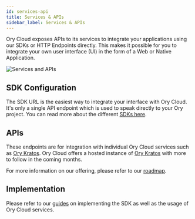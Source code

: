 ```yaml
---
id: services-api
title: Services & APIs
sidebar_label: Services & APIs
---
```


Ory Cloud exposes APIs to its services to integrate your applications using our
SDKs or HTTP Endpoints directly. This makes it possible for you to integrate
your own user interface (UI) in the form of a Web or Native Application.

![Services and APIs](/images/services-apis/services-and-apis.png)

## SDK Configuration

The SDK URL is the easiest way to integrate your interface with Ory Cloud. It's
only a single API endpoint which is used to speak directly to your Ory project.
You can read more about the different
[SDKs here](../start-building/other-languages).

## APIs

These endpoints are for integration with individual Ory Cloud services such as
[Ory Kratos](https://ory.sh/kratos). Ory Cloud offers a hosted instance of
[Ory Kratos](https://ory.sh/kratos) with more to follow in the coming months.

For more information on our offering, please refer to our
[roadmap](../cloud/cloud-roadmap.mdx).

## Implementation

Please refer to our [guides](../guides/index.mdx) on implementing the SDK as
well as the usage of Ory Cloud services.
